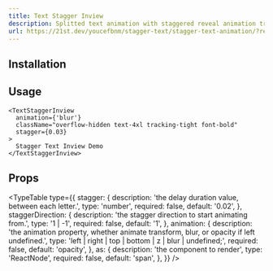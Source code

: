 ```yaml
---
title: Text Stagger Inview
description: Splitted text animation with staggered reveal animation triggered by view, You can easily customize by controlling the animation property (transform, opacity, blur) and the stagger value, and the transition.
url: https://21st.dev/youcefbnm/stagger-text/stagger-text-animation/?ref=systaliko-ui
---
```


<ComponentPreview name="text-stagger-inview-demo" />

## Installation

<ComponentInstallation name="text-stagger-inview" />

## Usage

```tsx
<TextStaggerInview
  animation={'blur'}
  className="overflow-hidden text-4xl tracking-tight font-bold"
  stagger={0.03}
>
  Stagger Text Inview Demo
</TextStaggerInview>
```

## Props

<TypeTable
  type={{
    stagger: {
      description: 'the delay duration value, between each letter.',
      type: 'number',
      required: false,
      default: '0.02',
    },
    staggerDirection: {
      description: 'the stagger direction to start animating from.',
      type: '1 | -1',
      required: false,
      default: '1',
    },
    animation: {
      description:
        'the animation property, whether animate transform, blur, or opacity if left undefined.',
      type: 'left | right | top | bottom | z | blur | undefined;',
      required: false,
      default: 'opacity',
    },
    as: {
      description: 'the component to render',
      type: 'ReactNode',
      required: false,
      default: 'span',
    },
  }}
/>
